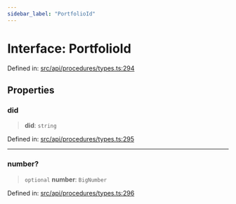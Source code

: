 ```yaml
---
sidebar_label: "PortfolioId"
---
```


# Interface: PortfolioId

Defined in: [src/api/procedures/types.ts:294](https://github.com/PolymeshAssociation/polymesh-sdk/blob/bee6a2fe7a8ce5db42a6982e793782182cde2153/src/api/procedures/types.ts#L294)

## Properties

### did

> **did**: `string`

Defined in: [src/api/procedures/types.ts:295](https://github.com/PolymeshAssociation/polymesh-sdk/blob/bee6a2fe7a8ce5db42a6982e793782182cde2153/src/api/procedures/types.ts#L295)

***

### number?

> `optional` **number**: `BigNumber`

Defined in: [src/api/procedures/types.ts:296](https://github.com/PolymeshAssociation/polymesh-sdk/blob/bee6a2fe7a8ce5db42a6982e793782182cde2153/src/api/procedures/types.ts#L296)

